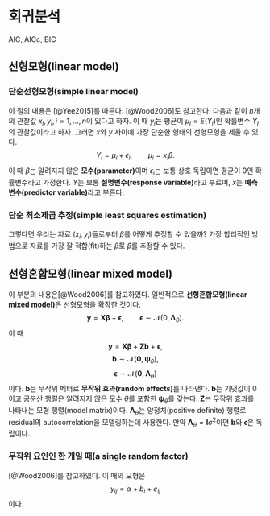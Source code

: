 # 회귀분석 {#reg}

AIC, AICc, BIC

## 선형모형(linear model)

### 단순선형모형(simple linear model)

이 절의 내용은 [@Yee2015]를 따른다. [@Wood2006]도 참고한다. 다음과 같이 $n$개의 관찰값 $x_{i},y_{i}, i=1,\ldots,n$이 있다고 하자. 이 때 $y_{i}$는 평균이 $\mu_{i}=E(Y_{i})$인 확률변수 $Y_{i}$의 관찰값이라고 하자. 그러면 $x$와 $y$ 사이에 가장 단순한 형태의 선형모형을 세울 수 있다.
$$Y_{i}=\mu_{i}+\epsilon_{i}, \qquad{\mu_{i}=x_{i}\beta}.$$
이 때 $\beta$는 알려지지 않은 **모수(parameter)**이며 $\epsilon_{i}$는 보통 상호 독립이면 평균이 0인 확률변수라고 가정한다. $Y$는 보통 **설명변수(response variable)**라고 부르며, $x$는 **예측변수(predictor variable)**라고 부른다.

### 단순 최소제곱 추정(simple least squares estimation)

그렇다면 우리는 자료 $(x_{i},y_{i})$들로부터 $\beta$를 어떻게 추정할 수 있을까? 가장 합리적인 방법으로 자료를 가장 잘 적합(fit)하는 $\hat{\beta}$로 $\beta$를 추정할 수 있다.


## 선형혼합모형(linear mixed model)

이 부분의 내용은[@Wood2006]를 참고하였다. 일반적으로 **선형혼합모형(linear mixed model)**은 선형모형을 확장한 것이다.
$$\mathbf{y}=\mathbf{X}\boldsymbol{\beta}+\boldsymbol{\epsilon}, \qquad{\boldsymbol{\epsilon}\sim\mathcal{N}(0,\boldsymbol{\Lambda}_{\theta})}.$$
이 때
$$\mathbf{y}=\mathbf{X}\boldsymbol{\beta}+\mathbf{Zb}+\boldsymbol{\epsilon},$$
$$\mathbf{b}\sim\mathcal{N}(\mathbf{0},\boldsymbol{\psi}_{\theta}),$$
$$\boldsymbol{\epsilon}\sim\mathcal{N}(\mathbf{0},\boldsymbol{\Lambda}_{\theta})$$
이다. $\mathbf{b}$는 무작위 벡터로 **무작위 효과(random effects)**를 나타낸다. $\mathbf{b}$는 기댓값이 0이고 공분산 행렬은 알려지지 않은 모수 $\theta$를 포함한 $\boldsymbol{\psi}_{\theta}$를 갖는다. $\mathbf{Z}$는 무작위 효과를 나타내는 모형 행렬(model matrix)이다. $\boldsymbol{\Lambda}_{\theta}$는 양정치(positive definite) 행렬로 residual의 autocorrelation을 모델링하는데 사용한다. 만약 $\boldsymbol{\Lambda}_{\theta}=\mathbf{I}\sigma^{2}$이면 $\mathbf{b}$와 $\boldsymbol{\epsilon}$은 독립이다.

### 무작위 요인인 한 개일 때(a single random factor)

[@Wood2006]를 참고하였다. 이 때의 모형은
$$y_{ij}=\alpha +b_{i}+e_{ij}$$
이다. 
